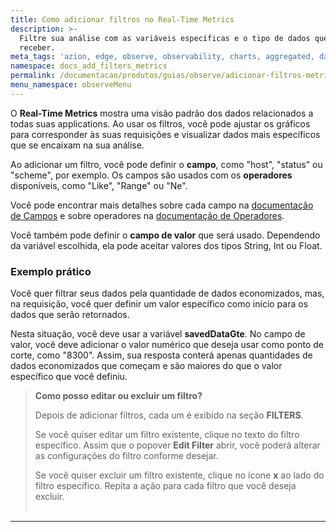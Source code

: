 ```yaml
---
title: Como adicionar filtros no Real-Time Metrics
description: >-
  Filtre sua análise com as variáveis específicas e o tipo de dados que deseja
  receber.
meta_tags: 'azion, edge, observe, observability, charts, aggregated, data'
namespace: docs_add_filters_metrics
permalink: /documentacao/produtos/guias/observe/adicionar-filtros-metrics/
menu_namespace: observeMenu
---
```


O **Real-Time Metrics** mostra uma visão padrão dos dados relacionados a todas suas applications. Ao usar os filtros, você pode ajustar os gráficos para corresponder às suas requisições e visualizar dados mais específicos que se encaixam na sua análise.

Ao adicionar um filtro, você pode definir o **campo**, como "host", "status" ou "scheme", por exemplo. Os campos são usados com os **operadores** disponíveis, como "Like", "Range" ou "Ne".

Você pode encontrar mais detalhes sobre cada campo na [documentação de Campos](/pt-br/documentacao/devtools/graphql-api/recursos/campos-gql-real-time-metrics/) e sobre operadores na [documentação de Operadores](/pt-br/documentacao/devtools/graphql-api/queries/#operadores).

Você também pode definir o **campo de valor** que será usado. Dependendo da variável escolhida, ela pode aceitar valores dos tipos String, Int ou Float.

### Exemplo prático

Você quer filtrar seus dados pela quantidade de dados economizados, mas, na requisição, você quer definir um valor específico como início para os dados que serão retornados.

Nesta situação, você deve usar a variável **savedDataGte**. No campo de valor, você deve adicionar o valor numérico que deseja usar como ponto de corte, como "8300". Assim, sua resposta conterá apenas quantidades de dados economizados que começam e são maiores do que o valor específico que você definiu.

> **Como posso editar ou excluir um filtro?**
>
> Depois de adicionar filtros, cada um é exibido na seção **FILTERS**.
>
> Se você quiser editar um filtro existente, clique no texto do filtro específico. Assim que o popover **Edit Filter** abrir, você poderá alterar as configurações do filtro conforme desejar.
>
> Se você quiser excluir um filtro existente, clique no ícone **x** ao lado do filtro específico. Repita a ação para cada filtro que você deseja excluir.
<br /><br />
---

